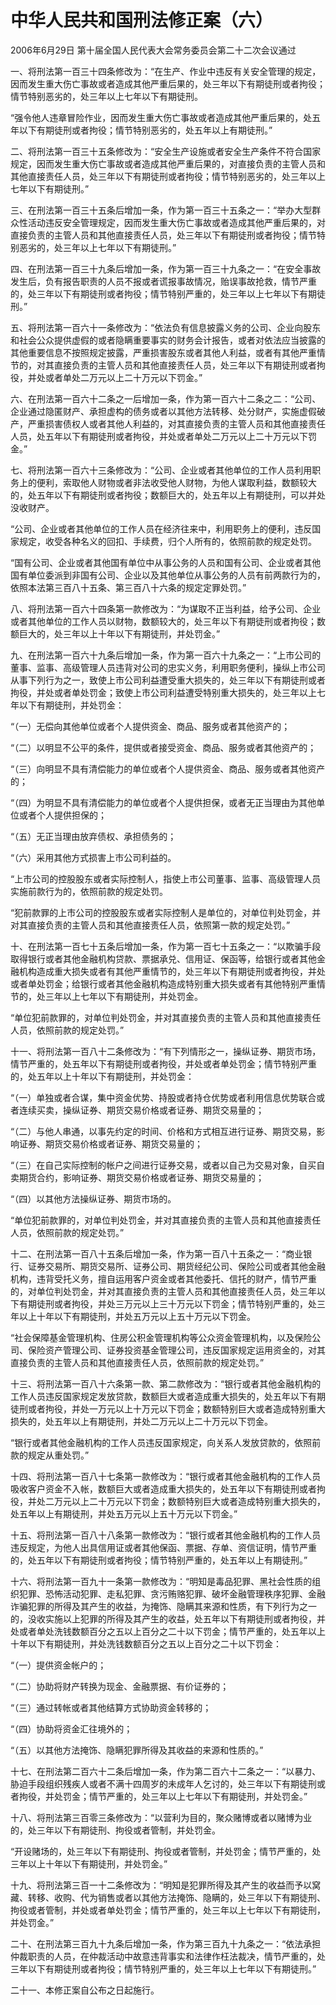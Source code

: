 # 中华人民共和国刑法修正案（六）

2006年6月29日 第十届全国人民代表大会常务委员会第二十二次会议通过

 

一、将刑法第一百三十四条修改为：“在生产、作业中违反有关安全管理的规定，因而发生重大伤亡事故或者造成其他严重后果的，处三年以下有期徒刑或者拘役；情节特别恶劣的，处三年以上七年以下有期徒刑。

“强令他人违章冒险作业，因而发生重大伤亡事故或者造成其他严重后果的，处五年以下有期徒刑或者拘役；情节特别恶劣的，处五年以上有期徒刑。”

二、将刑法第一百三十五条修改为：“安全生产设施或者安全生产条件不符合国家规定，因而发生重大伤亡事故或者造成其他严重后果的，对直接负责的主管人员和其他直接责任人员，处三年以下有期徒刑或者拘役；情节特别恶劣的，处三年以上七年以下有期徒刑。”

三、在刑法第一百三十五条后增加一条，作为第一百三十五条之一：“举办大型群众性活动违反安全管理规定，因而发生重大伤亡事故或者造成其他严重后果的，对直接负责的主管人员和其他直接责任人员，处三年以下有期徒刑或者拘役；情节特别恶劣的，处三年以上七年以下有期徒刑。”

四、在刑法第一百三十九条后增加一条，作为第一百三十九条之一：“在安全事故发生后，负有报告职责的人员不报或者谎报事故情况，贻误事故抢救，情节严重的，处三年以下有期徒刑或者拘役；情节特别严重的，处三年以上七年以下有期徒刑。”

五、将刑法第一百六十一条修改为：“依法负有信息披露义务的公司、企业向股东和社会公众提供虚假的或者隐瞒重要事实的财务会计报告，或者对依法应当披露的其他重要信息不按照规定披露，严重损害股东或者其他人利益，或者有其他严重情节的，对其直接负责的主管人员和其他直接责任人员，处三年以下有期徒刑或者拘役，并处或者单处二万元以上二十万元以下罚金。”

六、在刑法第一百六十二条之一后增加一条，作为第一百六十二条之二：“公司、企业通过隐匿财产、承担虚构的债务或者以其他方法转移、处分财产，实施虚假破产，严重损害债权人或者其他人利益的，对其直接负责的主管人员和其他直接责任人员，处五年以下有期徒刑或者拘役，并处或者单处二万元以上二十万元以下罚金。”

七、将刑法第一百六十三条修改为：“公司、企业或者其他单位的工作人员利用职务上的便利，索取他人财物或者非法收受他人财物，为他人谋取利益，数额较大的，处五年以下有期徒刑或者拘役；数额巨大的，处五年以上有期徒刑，可以并处没收财产。

“公司、企业或者其他单位的工作人员在经济往来中，利用职务上的便利，违反国家规定，收受各种名义的回扣、手续费，归个人所有的，依照前款的规定处罚。

“国有公司、企业或者其他国有单位中从事公务的人员和国有公司、企业或者其他国有单位委派到非国有公司、企业以及其他单位从事公务的人员有前两款行为的，依照本法第三百八十五条、第三百八十六条的规定定罪处罚。”

八、将刑法第一百六十四条第一款修改为：“为谋取不正当利益，给予公司、企业或者其他单位的工作人员以财物，数额较大的，处三年以下有期徒刑或者拘役；数额巨大的，处三年以上十年以下有期徒刑，并处罚金。”

九、在刑法第一百六十九条后增加一条，作为第一百六十九条之一：“上市公司的董事、监事、高级管理人员违背对公司的忠实义务，利用职务便利，操纵上市公司从事下列行为之一，致使上市公司利益遭受重大损失的，处三年以下有期徒刑或者拘役，并处或者单处罚金；致使上市公司利益遭受特别重大损失的，处三年以上七年以下有期徒刑，并处罚金：

“（一）无偿向其他单位或者个人提供资金、商品、服务或者其他资产的；

“（二）以明显不公平的条件，提供或者接受资金、商品、服务或者其他资产的；

“（三）向明显不具有清偿能力的单位或者个人提供资金、商品、服务或者其他资产的；

“（四）为明显不具有清偿能力的单位或者个人提供担保，或者无正当理由为其他单位或者个人提供担保的；

“（五）无正当理由放弃债权、承担债务的；

“（六）采用其他方式损害上市公司利益的。

“上市公司的控股股东或者实际控制人，指使上市公司董事、监事、高级管理人员实施前款行为的，依照前款的规定处罚。

“犯前款罪的上市公司的控股股东或者实际控制人是单位的，对单位判处罚金，并对其直接负责的主管人员和其他直接责任人员，依照第一款的规定处罚。”

十、在刑法第一百七十五条后增加一条，作为第一百七十五条之一：“以欺骗手段取得银行或者其他金融机构贷款、票据承兑、信用证、保函等，给银行或者其他金融机构造成重大损失或者有其他严重情节的，处三年以下有期徒刑或者拘役，并处或者单处罚金；给银行或者其他金融机构造成特别重大损失或者有其他特别严重情节的，处三年以上七年以下有期徒刑，并处罚金。

“单位犯前款罪的，对单位判处罚金，并对其直接负责的主管人员和其他直接责任人员，依照前款的规定处罚。”

十一、将刑法第一百八十二条修改为：“有下列情形之一，操纵证券、期货市场，情节严重的，处五年以下有期徒刑或者拘役，并处或者单处罚金；情节特别严重的，处五年以上十年以下有期徒刑，并处罚金：

“（一）单独或者合谋，集中资金优势、持股或者持仓优势或者利用信息优势联合或者连续买卖，操纵证券、期货交易价格或者证券、期货交易量的；

“（二）与他人串通，以事先约定的时间、价格和方式相互进行证券、期货交易，影响证券、期货交易价格或者证券、期货交易量的；

“（三）在自己实际控制的帐户之间进行证券交易，或者以自己为交易对象，自买自卖期货合约，影响证券、期货交易价格或者证券、期货交易量的；

“（四）以其他方法操纵证券、期货市场的。

“单位犯前款罪的，对单位判处罚金，并对其直接负责的主管人员和其他直接责任人员，依照前款的规定处罚。”

十二、在刑法第一百八十五条后增加一条，作为第一百八十五条之一：“商业银行、证券交易所、期货交易所、证券公司、期货经纪公司、保险公司或者其他金融机构，违背受托义务，擅自运用客户资金或者其他委托、信托的财产，情节严重的，对单位判处罚金，并对其直接负责的主管人员和其他直接责任人员，处三年以下有期徒刑或者拘役，并处三万元以上三十万元以下罚金；情节特别严重的，处三年以上十年以下有期徒刑，并处五万元以上五十万元以下罚金。

“社会保障基金管理机构、住房公积金管理机构等公众资金管理机构，以及保险公司、保险资产管理公司、证券投资基金管理公司，违反国家规定运用资金的，对其直接负责的主管人员和其他直接责任人员，依照前款的规定处罚。”

十三、将刑法第一百八十六条第一款、第二款修改为：“银行或者其他金融机构的工作人员违反国家规定发放贷款，数额巨大或者造成重大损失的，处五年以下有期徒刑或者拘役，并处一万元以上十万元以下罚金；数额特别巨大或者造成特别重大损失的，处五年以上有期徒刑，并处二万元以上二十万元以下罚金。

“银行或者其他金融机构的工作人员违反国家规定，向关系人发放贷款的，依照前款的规定从重处罚。”

十四、将刑法第一百八十七条第一款修改为：“银行或者其他金融机构的工作人员吸收客户资金不入帐，数额巨大或者造成重大损失的，处五年以下有期徒刑或者拘役，并处二万元以上二十万元以下罚金；数额特别巨大或者造成特别重大损失的，处五年以上有期徒刑，并处五万元以上五十万元以下罚金。”

十五、将刑法第一百八十八条第一款修改为：“银行或者其他金融机构的工作人员违反规定，为他人出具信用证或者其他保函、票据、存单、资信证明，情节严重的，处五年以下有期徒刑或者拘役；情节特别严重的，处五年以上有期徒刑。”

十六、将刑法第一百九十一条第一款修改为：“明知是毒品犯罪、黑社会性质的组织犯罪、恐怖活动犯罪、走私犯罪、贪污贿赂犯罪、破坏金融管理秩序犯罪、金融诈骗犯罪的所得及其产生的收益，为掩饰、隐瞒其来源和性质，有下列行为之一的，没收实施以上犯罪的所得及其产生的收益，处五年以下有期徒刑或者拘役，并处或者单处洗钱数额百分之五以上百分之二十以下罚金；情节严重的，处五年以上十年以下有期徒刑，并处洗钱数额百分之五以上百分之二十以下罚金：

“（一）提供资金帐户的；

“（二）协助将财产转换为现金、金融票据、有价证券的；

“（三）通过转帐或者其他结算方式协助资金转移的；

“（四）协助将资金汇往境外的；

“（五）以其他方法掩饰、隐瞒犯罪所得及其收益的来源和性质的。”

十七、在刑法第二百六十二条后增加一条，作为第二百六十二条之一：“以暴力、胁迫手段组织残疾人或者不满十四周岁的未成年人乞讨的，处三年以下有期徒刑或者拘役，并处罚金；情节严重的，处三年以上七年以下有期徒刑，并处罚金。”

十八、将刑法第三百零三条修改为：“以营利为目的，聚众赌博或者以赌博为业的，处三年以下有期徒刑、拘役或者管制，并处罚金。

“开设赌场的，处三年以下有期徒刑、拘役或者管制，并处罚金；情节严重的，处三年以上十年以下有期徒刑，并处罚金。”

十九、将刑法第三百一十二条修改为：“明知是犯罪所得及其产生的收益而予以窝藏、转移、收购、代为销售或者以其他方法掩饰、隐瞒的，处三年以下有期徒刑、拘役或者管制，并处或者单处罚金；情节严重的，处三年以上七年以下有期徒刑，并处罚金。”

二十、在刑法第三百九十九条后增加一条，作为第三百九十九条之一：“依法承担仲裁职责的人员，在仲裁活动中故意违背事实和法律作枉法裁决，情节严重的，处三年以下有期徒刑或者拘役；情节特别严重的，处三年以上七年以下有期徒刑。”

二十一、本修正案自公布之日起施行。